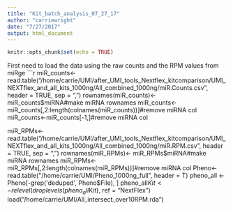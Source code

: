```yaml
---
title: "Kit_batch_analysis_07_27_17"
author: "carriewright"
date: "7/27/2017"
output: html_document
---
```


```r
knitr::opts_chunk$set(echo = TRUE)
```

First need to load the data using the raw counts and the RPM values from miRge
```r
miR_counts<-read.table("/home/carrie/UMI/after_UMI_tools_Nextflex_kitcomparison/UMI_NEXTflex_and_all_kits_1000ng/All_combined_1000ng/miR.Counts.csv", header = TRUE, sep = ",") 
rownames(miR_counts)<- miR_counts$miRNA#make miRNA rownames
miR_counts<-miR_counts[,2:length(colnames(miR_counts))]#remove miRNA col
miR_counts<-miR_counts[-1,]#remove miRNA col

miR_RPMs<-read.table("/home/carrie/UMI/after_UMI_tools_Nextflex_kitcomparison/UMI_NEXTflex_and_all_kits_1000ng/All_combined_1000ng/miR.RPM.csv", header = TRUE, sep = ",")
rownames(miR_RPMs)<- miR_RPMs$miRNA#make miRNA rownames
miR_RPMs<-miR_RPMs[,2:length(colnames(miR_RPMs))]#remove miRNA col
Pheno<- read.table("/home/carrie/UMI/Pheno_1000ng_full", header = T)
pheno_all <- Pheno[-grep('deduped', Pheno$File), ]
pheno_all$Kit <- relevel(droplevels(pheno_all$Kit), ref = "NextFlex")
load("/home/carrie/UMI/All_intersect_over10RPM.rda")
